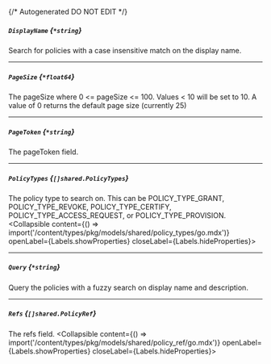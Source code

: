 {/* Autogenerated DO NOT EDIT  */}

##### `DisplayName` *{`*string`}*
Search for policies with a case insensitive match on the display name.

---
##### `PageSize` *{`*float64`}*
The pageSize where 0 \<\= pageSize \<\= 100. Values \< 10 will be set to 10. A value of 0 returns the default page size (currently 25)

---
##### `PageToken` *{`*string`}*
The pageToken field.

---
##### `PolicyTypes` *{`[]shared.PolicyTypes`}*
The policy type to search on. This can be POLICY_TYPE_GRANT, POLICY_TYPE_REVOKE, POLICY_TYPE_CERTIFY, POLICY_TYPE_ACCESS_REQUEST, or POLICY_TYPE_PROVISION.
<Collapsible content={() => import('/content/types/pkg/models/shared/policy_types/go.mdx')} openLabel={Labels.showProperties} closeLabel={Labels.hideProperties}>
</Collapsible>

---
##### `Query` *{`*string`}*
Query the policies with a fuzzy search on display name and description.

---
##### `Refs` *{`[]shared.PolicyRef`}*
The refs field.
<Collapsible content={() => import('/content/types/pkg/models/shared/policy_ref/go.mdx')} openLabel={Labels.showProperties} closeLabel={Labels.hideProperties}>
</Collapsible>



